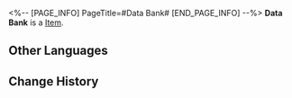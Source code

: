 <%-- [PAGE_INFO]
PageTitle=#Data Bank#
[END_PAGE_INFO] --%>
{{Item Infobox
|id          = 20006
|image       = Item Data Bank.png
|type        = 
|invCategory = Light Cone
|rarity      = 3
|effect      = Light Cone for the Path of {{Color|h|Erudition}}. The Light Cone ability is only effective for characters of this Path.
|description = A drop of strength condensed from time itself. All the seemingly insignificant moments come together to form the magnificent choir of fate.
}}
{{Description|''"Human extinction is inevitable, but the library will live on: lonely, immobile, and hidden from the public. Its vast collection is useless, yet pure from corruption."''}}
'''Data Bank''' is a [[Item]].

==Other Languages==
{{Other Languages
|en   = Data Bank
|zhs  = 智库
|zht  = 智庫
|ja   = アーカイブ
|ko   = 아카이브
|es   = Archivos
|fr   = Banque de données
|ru   = База данных
|th   = Data Bank
|vi   = Kho Lưu Trữ
|de   = Datenbank
|id   = Data Bank
|pt   = Banco de Dados
}}

==Change History==
{{Change History|1.0}}